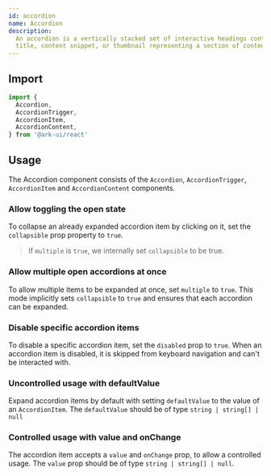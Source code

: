 ```yaml
---
id: accordion
name: Accordion
description:
  An accordion is a vertically stacked set of interactive headings containing a
  title, content snippet, or thumbnail representing a section of content.
---
```


## Import

```ts
import {
  Accordion,
  AccordionTrigger,
  AccordionItem,
  AccordionContent,
} from '@ark-ui/react'
```

## Usage

The Accordion component consists of the `Accordion`, `AccordionTrigger`,
`AccordionItem` and `AccordionContent` components.

<Story name="Basic" />

### Allow toggling the open state

To collapse an already expanded accordion item by clicking on it, set the
`collapsible` prop property to `true`.

> If `multiple` is `true`, we internally set `collapsible` to be true.

<Story name="Collapsible" />

### Allow multiple open accordions at once

To allow multiple items to be expanded at once, set `multiple` to `true`. This
mode implicitly sets `collapsible` to `true` and ensures that each accordion can
be expanded.

<Story name="Multiple" />

### Disable specific accordion items

To disable a specific accordion item, set the `disabled` prop to `true`. When an
accordion item is disabled, it is skipped from keyboard navigation and can't be
interacted with.

<Story name="Disabled" />

### Uncontrolled usage with defaultValue

Expand accordion items by default with setting `defaultValue` to the value of an
`AccordionItem`. The `defaultValue` should be of type `string | string[] | null`

<Story name="Uncontrolled" />

### Controlled usage with value and onChange

The accordion item accepts a `value` and `onChange` prop, to allow a controlled
usage. The `value` prop should be of type `string | string[] | null`.

<Story name="Controlled" />
